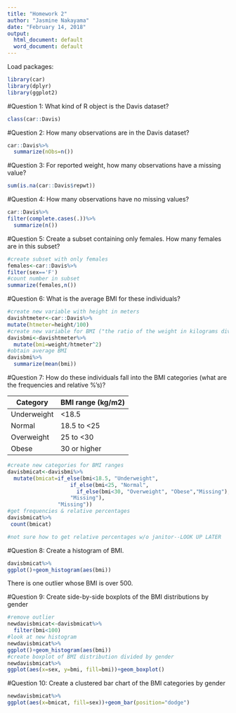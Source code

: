 ```yaml
---
title: "Homework 2"
author: "Jasmine Nakayama"
date: "February 14, 2018"
output:
  html_document: default
  word_document: default
---
```


Load packages:
```r
library(car)
library(dplyr)
library(ggplot2)
```

#Question 1: What kind of R object is the Davis dataset?
```r
class(car::Davis)
```
#Question 2: How many observations are in the Davis dataset?
```r
car::Davis%>%
  summarize(nObs=n())
```
#Question 3: For reported weight, how many observations have a missing value?
```r
sum(is.na(car::Davis$repwt)) 
```
#Question 4: How many observations have no missing values?
```r
car::Davis%>%
filter(complete.cases(.))%>%
  summarize(n())
```
#Question 5: Create a subset containing only females. How many females are in this subset?
```r
#create subset with only females
females<-car::Davis%>% 
filter(sex=='F')
#count number in subset
summarize(females,n())
```

#Question 6: What is the average BMI for these individuals?
```r
#create new variable with height in meters
davishtmeter<-car::Davis%>%
mutate(htmeter=height/100)
#create new variable for BMI ("the ratio of the weight in kilograms divided by the square of the height in meters")"
davisbmi<-davishtmeter%>%
  mutate(bmi=weight/htmeter^2)
#obtain average BMI
davisbmi%>%
  summarize(mean(bmi))
```
#Question 7: How do these individuals fall into the BMI categories (what are the frequencies and relative %'s)?

Category    | BMI range (kg/m2)   
 ----------- | ------------------- 
 Underweight | <18.5              
 Normal      | 18.5 to <25              
 Overweight  | 25 to <30                
 Obese       | 30 or higher   
 
```r
#create new categories for BMI ranges
davisbmicat<-davisbmi%>%
  mutate(bmicat=if_else(bmi<18.5, "Underweight", 
                    if_else(bmi<25, "Normal", 
                      if_else(bmi<30, "Overweight", "Obese","Missing"),
                    "Missing"),
                "Missing"))
#get frequencies & relative percentages
davisbmicat%>%
 count(bmicat)

#not sure how to get relative percentages w/o janitor--LOOK UP LATER
```

#Question 8: Create a histogram of BMI. 
```r
davisbmicat%>%
ggplot()+geom_histogram(aes(bmi))
```

There is one outlier whose BMI is over 500.

#Question 9: Create side-by-side boxplots of the BMI distributions by gender
```r
#remove outlier
newdavisbmicat<-davisbmicat%>%
  filter(bmi<100)
#look at new histogram
newdavisbmicat%>%
ggplot()+geom_histogram(aes(bmi))
#create boxplot of BMI distribution divided by gender
newdavisbmicat%>%
ggplot(aes(x=sex, y=bmi, fill=bmi))+geom_boxplot()
```

#Question 10: Create a clustered bar chart of the BMI categories by gender
```r
newdavisbmicat%>%
ggplot(aes(x=bmicat, fill=sex))+geom_bar(position="dodge")
```